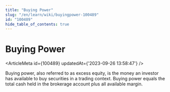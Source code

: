 ```yaml
---
title: "Buying Power"
slug: "/en/learn/wiki/buyingpower-100489"
id: "100489"
hide_table_of_contents: true
---
```



# Buying Power

<ArticleMeta id={100489} updatedAt={'2023-09-26 13:58:47'} />
<div className='border-solid border-b border-t-0 my-4 border-[var(--ifm-color-gray-300)]' />

Buying power, also referred to as excess equity, is the money an investor has available to buy securities in a trading context. Buying power equals the total cash held in the brokerage account plus all available margin.
